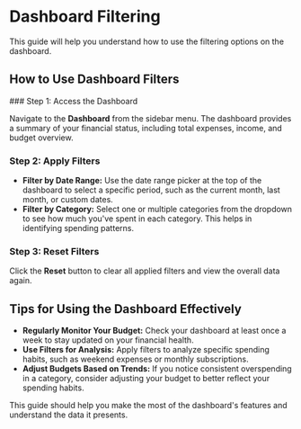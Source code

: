 
# Dashboard Filtering

This guide will help you understand how to use the filtering options on the dashboard.

## How to Use Dashboard Filters

<Steps>
  ### Step 1: Access the Dashboard

Navigate to the **Dashboard** from the sidebar menu. The dashboard provides a summary of your financial status, including total expenses, income, and budget overview.

### Step 2: Apply Filters

- **Filter by Date Range:** Use the date range picker at the top of the dashboard to select a specific period, such as the current month, last month, or custom dates.
- **Filter by Category:** Select one or multiple categories from the dropdown to see how much you've spent in each category. This helps in identifying spending patterns.

### Step 3: Reset Filters

Click the **Reset** button to clear all applied filters and view the overall data again.

</Steps>

## Tips for Using the Dashboard Effectively

- **Regularly Monitor Your Budget:** Check your dashboard at least once a week to stay updated on your financial health.
- **Use Filters for Analysis:** Apply filters to analyze specific spending habits, such as weekend expenses or monthly subscriptions.
- **Adjust Budgets Based on Trends:** If you notice consistent overspending in a category, consider adjusting your budget to better reflect your spending habits.

This guide should help you make the most of the dashboard's features and understand the data it presents.
